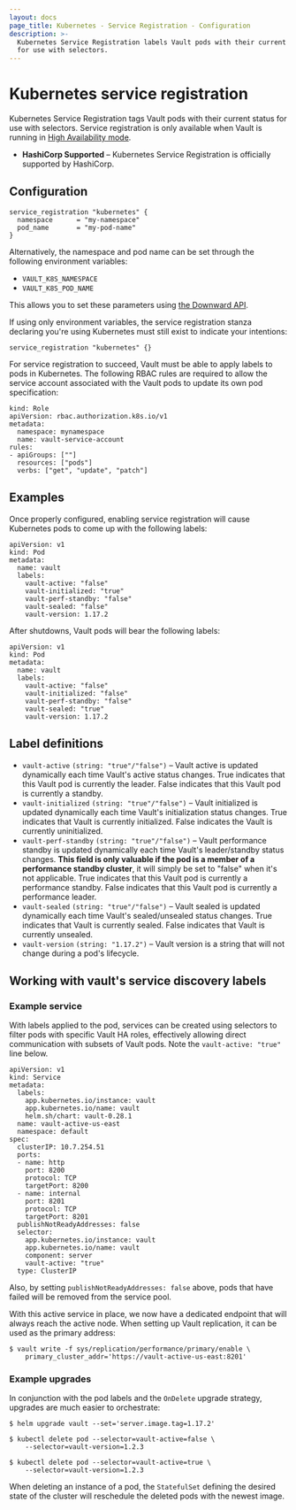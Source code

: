 ```yaml
---
layout: docs
page_title: Kubernetes - Service Registration - Configuration
description: >-
  Kubernetes Service Registration labels Vault pods with their current status
  for use with selectors.
---
```


# Kubernetes service registration

Kubernetes Service Registration tags Vault pods with their current status for
use with selectors. Service registration is only available when Vault is running in
[High Availability mode](/vault/docs/concepts/ha).

- **HashiCorp Supported** – Kubernetes Service Registration is officially supported
  by HashiCorp.

## Configuration

```hcl
service_registration "kubernetes" {
  namespace      = "my-namespace"
  pod_name       = "my-pod-name"
}
```

Alternatively, the namespace and pod name can be set through the following
environment variables:

- `VAULT_K8S_NAMESPACE`
- `VAULT_K8S_POD_NAME`

This allows you to set these parameters using
[the Downward API](https://kubernetes.io/docs/tasks/inject-data-application/downward-api-volume-expose-pod-information/).

If using only environment variables, the service registration stanza declaring
you're using Kubernetes must still exist to indicate your intentions:

```
service_registration "kubernetes" {}
```

For service registration to succeed, Vault must be able to apply labels to pods
in Kubernetes. The following RBAC rules are required to allow the service account
associated with the Vault pods to update its own pod specification:

```
kind: Role
apiVersion: rbac.authorization.k8s.io/v1
metadata:
  namespace: mynamespace
  name: vault-service-account
rules:
- apiGroups: [""]
  resources: ["pods"]
  verbs: ["get", "update", "patch"]
```

## Examples

Once properly configured, enabling service registration will cause Kubernetes pods
to come up with the following labels:

```
apiVersion: v1
kind: Pod
metadata:
  name: vault
  labels:
    vault-active: "false"
    vault-initialized: "true"
    vault-perf-standby: "false"
    vault-sealed: "false"
    vault-version: 1.17.2
```

After shutdowns, Vault pods will bear the following labels:

```
apiVersion: v1
kind: Pod
metadata:
  name: vault
  labels:
    vault-active: "false"
    vault-initialized: "false"
    vault-perf-standby: "false"
    vault-sealed: "true"
    vault-version: 1.17.2
```

## Label definitions

- `vault-active` `(string: "true"/"false")` – Vault active is updated dynamically each time Vault's active status changes.
  True indicates that this Vault pod is currently the leader. False indicates that this Vault pod is currently a standby.
- `vault-initialized` `(string: "true"/"false")` – Vault initialized is updated dynamically each time Vault's initialization
  status changes. True indicates that Vault is currently initialized. False indicates the Vault is currently uninitialized.
- `vault-perf-standby` `(string: "true"/"false")` – Vault performance standby is updated dynamically each
  time Vault's leader/standby status changes. **This field is only valuable if the pod is a member of a performance standby cluster**,
  it will simply be set to "false" when it's not applicable. True indicates that this Vault pod is currently a performance standby. False indicates
  that this Vault pod is currently a performance leader.
- `vault-sealed` `(string: "true"/"false")` – Vault sealed is updated dynamically each
  time Vault's sealed/unsealed status changes. True indicates that Vault is currently sealed. False indicates that Vault
  is currently unsealed.
- `vault-version` `(string: "1.17.2")` – Vault version is a string that will not change during a pod's lifecycle.

## Working with vault's service discovery labels

### Example service

With labels applied to the pod, services can be created using selectors to filter pods with specific Vault HA roles,
effectively allowing direct communication with subsets of Vault pods. Note the `vault-active: "true"` line below.

```
apiVersion: v1
kind: Service
metadata:
  labels:
    app.kubernetes.io/instance: vault
    app.kubernetes.io/name: vault
    helm.sh/chart: vault-0.28.1
  name: vault-active-us-east
  namespace: default
spec:
  clusterIP: 10.7.254.51
  ports:
  - name: http
    port: 8200
    protocol: TCP
    targetPort: 8200
  - name: internal
    port: 8201
    protocol: TCP
    targetPort: 8201
  publishNotReadyAddresses: false
  selector:
    app.kubernetes.io/instance: vault
    app.kubernetes.io/name: vault
    component: server
    vault-active: "true"
  type: ClusterIP
```

Also, by setting `publishNotReadyAddresses: false` above, pods that have failed will be removed from the service pool.

With this active service in place, we now have a dedicated endpoint that will always reach the active node. When
setting up Vault replication, it can be used as the primary address:

```shell-session
$ vault write -f sys/replication/performance/primary/enable \
    primary_cluster_addr='https://vault-active-us-east:8201'
```

### Example upgrades

In conjunction with the pod labels and the `OnDelete` upgrade strategy, upgrades are much easier to orchestrate:

```shell-session
$ helm upgrade vault --set='server.image.tag=1.17.2'

$ kubectl delete pod --selector=vault-active=false \
    --selector=vault-version=1.2.3

$ kubectl delete pod --selector=vault-active=true \
    --selector=vault-version=1.2.3
```

When deleting an instance of a pod, the `StatefulSet` defining the desired state of the cluster will reschedule the
deleted pods with the newest image.
